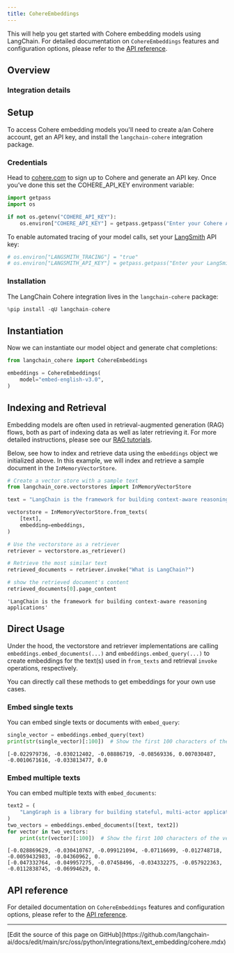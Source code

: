 ```yaml
---
title: CohereEmbeddings
---
```


This will help you get started with Cohere embedding models using LangChain. For detailed documentation on `CohereEmbeddings` features and configuration options, please refer to the [API reference](https://python.langchain.com/api_reference/cohere/embeddings/langchain_cohere.embeddings.CohereEmbeddings.html).

## Overview

### Integration details

<ItemTable category="text_embedding" item="Cohere" />

## Setup

To access Cohere embedding models you'll need to create a/an Cohere account, get an API key, and install the `langchain-cohere` integration package.

### Credentials

Head to [cohere.com](https://cohere.com) to sign up to Cohere and generate an API key. Once you’ve done this set the COHERE_API_KEY environment variable:

```python
import getpass
import os

if not os.getenv("COHERE_API_KEY"):
    os.environ["COHERE_API_KEY"] = getpass.getpass("Enter your Cohere API key: ")
```

To enable automated tracing of your model calls, set your [LangSmith](https://docs.smith.langchain.com/) API key:

```python
# os.environ["LANGSMITH_TRACING"] = "true"
# os.environ["LANGSMITH_API_KEY"] = getpass.getpass("Enter your LangSmith API key: ")
```

### Installation

The LangChain Cohere integration lives in the `langchain-cohere` package:

```python
%pip install -qU langchain-cohere
```

## Instantiation

Now we can instantiate our model object and generate chat completions:

```python
from langchain_cohere import CohereEmbeddings

embeddings = CohereEmbeddings(
    model="embed-english-v3.0",
)
```

## Indexing and Retrieval

Embedding models are often used in retrieval-augmented generation (RAG) flows, both as part of indexing data as well as later retrieving it. For more detailed instructions, please see our [RAG tutorials](/oss/python/langchain/rag).

Below, see how to index and retrieve data using the `embeddings` object we initialized above. In this example, we will index and retrieve a sample document in the `InMemoryVectorStore`.

```python
# Create a vector store with a sample text
from langchain_core.vectorstores import InMemoryVectorStore

text = "LangChain is the framework for building context-aware reasoning applications"

vectorstore = InMemoryVectorStore.from_texts(
    [text],
    embedding=embeddings,
)

# Use the vectorstore as a retriever
retriever = vectorstore.as_retriever()

# Retrieve the most similar text
retrieved_documents = retriever.invoke("What is LangChain?")

# show the retrieved document's content
retrieved_documents[0].page_content
```

```output
'LangChain is the framework for building context-aware reasoning applications'
```

## Direct Usage

Under the hood, the vectorstore and retriever implementations are calling `embeddings.embed_documents(...)` and `embeddings.embed_query(...)` to create embeddings for the text(s) used in `from_texts` and retrieval `invoke` operations, respectively.

You can directly call these methods to get embeddings for your own use cases.

### Embed single texts

You can embed single texts or documents with `embed_query`:

```python
single_vector = embeddings.embed_query(text)
print(str(single_vector)[:100])  # Show the first 100 characters of the vector
```

```output
[-0.022979736, -0.030212402, -0.08886719, -0.08569336, 0.007030487, -0.0010671616, -0.033813477, 0.0
```

### Embed multiple texts

You can embed multiple texts with `embed_documents`:

```python
text2 = (
    "LangGraph is a library for building stateful, multi-actor applications with LLMs"
)
two_vectors = embeddings.embed_documents([text, text2])
for vector in two_vectors:
    print(str(vector)[:100])  # Show the first 100 characters of the vector
```

```output
[-0.028869629, -0.030410767, -0.099121094, -0.07116699, -0.012748718, -0.0059432983, -0.04360962, 0.
[-0.047332764, -0.049957275, -0.07458496, -0.034332275, -0.057922363, -0.0112838745, -0.06994629, 0.
```

## API reference

For detailed documentation on `CohereEmbeddings` features and configuration options, please refer to the [API reference](https://python.langchain.com/api_reference/cohere/embeddings/langchain_cohere.embeddings.CohereEmbeddings.html).

---

<Callout icon="pen-to-square" iconType="regular">
  [Edit the source of this page on GitHub](https://github.com/langchain-ai/docs/edit/main/src/oss/python/integrations/text_embedding/cohere.mdx)
</Callout>
